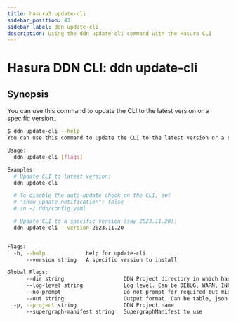 ```yaml
---
title: hasura3 update-cli
sidebar_position: 43
sidebar_label: ddn update-cli
description: Using the ddn update-cli command with the Hasura CLI
---
```


# Hasura DDN CLI: ddn update-cli 

## Synopsis
You can use this command to update the CLI to the latest version or a specific version..

```bash
$ ddn update-cli --help
You can use this command to update the CLI to the latest version or a specific version.

Usage:
  ddn update-cli [flags]

Examples:
  # Update CLI to latest version:
  ddn update-cli

  # To disable the auto-update check on the CLI, set
  # "show_update_notification": false
  # in ~/.ddn/config.yaml

  # Update CLI to a specific version (say 2023.11.20):
  ddn update-cli --version 2023.11.20


Flags:
  -h, --help             help for update-cli
      --version string   A specific version to install

Global Flags:
      --dir string                   DDN Project directory in which hasura.yaml is present (default ".")
      --log-level string             Log level. Can be DEBUG, WARN, INFO, ERROR, or FATAL. (default "INFO")
      --no-prompt                    Do not prompt for required but missing flags
      --out string                   Output format. Can be table, json or yaml. (default "table")
  -p, --project string               DDN Project name
      --supergraph-manifest string   SupergraphManifest to use
```

